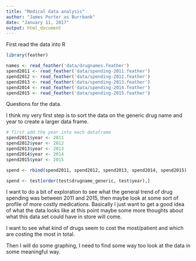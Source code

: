 ```yaml
---
title: "Medical data analysis"
author: "James Porter as Burrbank"
date: "January 11, 2017"
output: html_document
---
```


First read the data into R

```r
library(feather)

names <- read_feather('data/drugnames.feather')
spend2011 <- read_feather('data/spending-2011.feather')
spend2012 <- read_feather('data/spending-2012.feather')
spend2013 <- read_feather('data/spending-2013.feather')
spend2014 <- read_feather('data/spending-2014.feather')
spend2015 <- read_feather('data/spending-2015.feather')

```

Questions for the data. 

I think my very first step is to sort the data on the generic drug name and year to create a larger data frame.

```r

# first add the year into each dataframe
spend2011$year <- 2011
spend2012$year <- 2012
spend2013$year <- 2013
spend2014$year <- 2014
spend2015$year <- 2015

spend <- rbind(spend2011, spend2012, spend2013, spend2014, spend2015)

spend <- test[order(test$drugname_generic, test$year),]

```

I want to do a bit of exploration to see what the general trend of drug spending was between 2011 and 2015, then maybe look at some sort of profile of more costly medications. Basically I just want to get a good idea of what the data looks like at this point maybe some more thoughts about what this data set could have in store will come.

I want to see what kind of drugs seem to cost the most/patient and which are costing the most in total.


Then I will do some graphing, I need to find some way too look at the data in some meaningful way.

